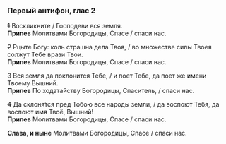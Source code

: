 ### Первый антифон, глас 2

~~1~~ Воскликните / Господеви вся земля.  
**Припев** Молитвами Богородицы, Спасе / спаси нас.

~~2~~ Рцыте Богу: коль страшна дела Твоя, / во множестве силы Твоея солжут Тебе врази Твои.  
**Припев** Молитвами Богородицы, Спасе / спаси нас.

~~3~~ Вся земля да поклонится Тебе, / и поет Тебе, да поет же имени Твоему Вышний.  
**Припев** По ходатайству Богородицы, Спаситель, / спаси нас.

~~4~~ Да склоня́тся пред Тобою все народы земли, / да воспоют Тебя, да воспоют имя Твоё, Вышний!  
**Припев** Молитвами Богородицы, Спасе / спаси нас.

**Слава, и ныне** Молитвами Богородицы, Спасе / спаси нас.